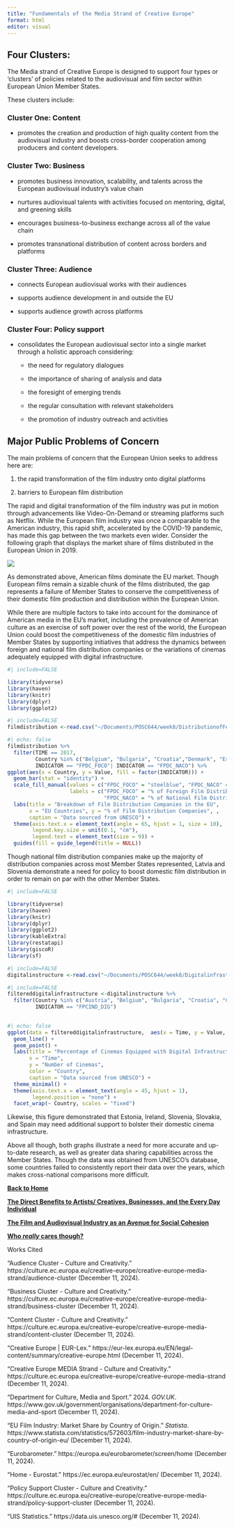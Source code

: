 ```yaml
---
title: "Fundamentals of the Media Strand of Creative Europe"
format: html
editor: visual
---
```


## Four Clusters:

The Media strand of Creative Europe is designed to support four types or 'clusters' of policies related to the audiovisual and film sector within European Union Member States.

These clusters include:

### Cluster One: Content

-   promotes the creation and production of high quality content from the audiovisual industry and boosts cross-border cooperation among producers and content developers.

### Cluster Two: Business

-   promotes business innovation, scalability, and talents across the European audiovisual industry's value chain

-   nurtures audiovisual talents with activities focused on mentoring, digital, and greening skills

-   encourages business-to-business exchange across all of the value chain

-   promotes transnational distribution of content across borders and platforms

### Cluster Three: Audience

-   connects European audiovisual works with their audiences

-   supports audience development in and outside the EU

-   supports audience growth across platforms

### Cluster Four: Policy support

-   consolidates the European audiovisual sector into a single market through a holistic approach considering:

    -   the need for regulatory dialogues

    -   the importance of sharing of analysis and data

    -   the foresight of emerging trends

    -   the regular consultation with relevant stakeholders

    -   the promotion of industry outreach and activities

## Major Public Problems of Concern

The main problems of concern that the European Union seeks to address here are:

1.  the rapid transformation of the film industry onto digital platforms

2.  barriers to European film distribution

The rapid and digital transformation of the film industry was put in motion through advancements like Video-On-Demand or streaming platforms such as Netflix. While the European film industry was once a comparable to the American industry, this rapid shift, accelerated by the COVID-19 pandemic, has made this gap between the two markets even wider. Consider the following graph that displays the market share of films distributed in the European Union in 2019.

![](Screen Shot 2024-12-11 at 10.12.31 AM.png)

As demonstrated above, American films dominate the EU market. Though European films remain a sizable chunk of the films distributed, the gap represents a failure of Member States to conserve the competitiveness of their domestic film production and distribution within the European Union.

While there are multiple factors to take into account for the dominance of American media in the EU's market, including the prevalence of American culture as an exercise of soft power over the rest of the world, the European Union could boost the competitiveness of the domestic film industries of Member States by supporting initiatives that address the dynamics between foreign and national film distribution companies or the variations of cinemas adequately equipped with digital infrastructure.

```r
#| include=FALSE

library(tidyverse)
library(haven)
library(knitr)
library(dplyr)
library(ggplot2)


```

```r
#| include=FALSE
filmdistribution <-read.csv("~/Documents/POSC644/week8/DistributionofFeatureFilms.csv") 
```

```r
#| echo: false
filmdistribution %>%
  filter(TIME == 2017, 
         Country %in% c("Belgium", "Bulgaria", "Croatia","Denmark", "Estonia", "Finland", "Greece", "Hungary", "Latvia", "Netherlands", "Portugal", "Romania", "Slovakia", "Slovenia", "Sweden"), 
         INDICATOR == "FPDC_FOCO"| INDICATOR == "FPDC_NACO") %>%
ggplot(aes(x = Country, y = Value, fill = factor(INDICATOR))) +  
  geom_bar(stat = "identity") +  
  scale_fill_manual(values = c("FPDC_FOCO" = "steelblue", "FPDC_NACO" = "red"), 
                    labels = c("FPDC_FOCO" = "% of Foreign Film Distribution Companies", 
                               "FPDC_NACO" = "% of National Film Distribution Companies")) + 
  labs(title = "Breakdown of Film Distribution Companies in the EU", 
       x = "EU Countries", y = "% of Film Distribution Companies", , 
       caption = "Data sourced from UNESCO") +
  theme(axis.text.x = element_text(angle = 65, hjust = 1, size = 10),
        legend.key.size = unit(0.1, "cm"),
        legend.text = element_text(size = 9)) +
  guides(fill = guide_legend(title = NULL))
```

Though national film distribution companies make up the majority of distribution companies across most Member States represented, Latvia and Slovenia demonstrate a need for policy to boost domestic film distribution in order to remain on par with the other Member States.

```r
#| include=FALSE

library(tidyverse)
library(haven)
library(knitr)
library(dplyr)
library(ggplot2)
library(kableExtra)
library(restatapi)
library(giscoR)
library(sf)

```

```r
#| include=FALSE
digitalinstructure <-read.csv("~/Documents/POSC644/week8/Digitalinfrastructuredata.csv") 
```

```r
#| include=FALSE
filtereddigitalinfrastructure <-digitalinstructure %>%
  filter(Country %in% c("Austria", "Belgium", "Bulgaria", "Croatia", "Cyprus", "Czechia", "Denmark", "Estonia", "Finland", "France", "Germany", "Hungary", "Ireland", "Italy", "Latvia", "Luxembourg", "Malta", "Netherlands", "Poland", "Portugal", "Romania", "Slovakia", "Slovenia", "Spain", "Sweden"), 
         INDICATOR == "FPCIND_DIG")
  
```

```r
#| echo: false
ggplot(data = filtereddigitalinfrastructure,  aes(x = Time, y = Value, group = Country, color = Country)) +
  geom_line() +
  geom_point() +
  labs(title = "Percentage of Cinemas Equipped with Digital Infrastructure for the EU",
       x = "Time",
       y = "Number of Cinemas",
       color = "Country",
       caption = "Data sourced from UNESCO") +
  theme_minimal() +
  theme(axis.text.x = element_text(angle = 45, hjust = 1),
        legend.position = "none") +
  facet_wrap(~ Country, scales = "fixed") 
```

Likewise, this figure demonstrated that Estonia, Ireland, Slovenia, Slovakia, and Spain may need additional support to bolster their domestic cinema infrastructure.

Above all though, both graphs illustrate a need for more accurate and up-to-date research, as well as greater data sharing capabilities across the Member States. Though the data was obtained from UNESCO's database, some countries failed to consistently report their data over the years, which makes cross-national comparisons more difficult.

[**Back to Home**](/Users/zariajohnson/Documents/POSC644/Final Policy Website/StepintotheSpotlight_ALookintotheMediaStrandofCreativeEurope.html)

[**The Direct Benefits to Artists/ Creatives, Businesses, and the Every Day Individual**](/Users/zariajohnson/Documents/POSC644/Final Policy Website/TheDirectBenefitstoArtistsCreativesBusinessesandtheEveryDayIndividual.html)

[**The Film and Audiovisual Industry as an Avenue for Social Cohesion**](/Users/zariajohnson/Documents/POSC644/Final Policy Website/TheFilmandAudiovisualIndustryasanAvenueforSocialCohesion.html)

[**Who *really* cares though?**](/Users/zariajohnson/Documents/POSC644/Final Policy Website/WhoReallyCaresThough.html)

Works Cited

“Audience Cluster - Culture and Creativity.” https://culture.ec.europa.eu/creative-europe/creative-europe-media-strand/audience-cluster (December 11, 2024).

“Business Cluster - Culture and Creativity.” https://culture.ec.europa.eu/creative-europe/creative-europe-media-strand/business-cluster (December 11, 2024).

“Content Cluster - Culture and Creativity.” https://culture.ec.europa.eu/creative-europe/creative-europe-media-strand/content-cluster (December 11, 2024).

“Creative Europe \| EUR-Lex.” https://eur-lex.europa.eu/EN/legal-content/summary/creative-europe.html (December 11, 2024).

“Creative Europe MEDIA Strand - Culture and Creativity.” https://culture.ec.europa.eu/creative-europe/creative-europe-media-strand (December 11, 2024).

“Department for Culture, Media and Sport.” 2024. *GOV.UK*. https://www.gov.uk/government/organisations/department-for-culture-media-and-sport (December 11, 2024).

“EU Film Industry: Market Share by Country of Origin.” *Statista*. https://www.statista.com/statistics/572603/film-industry-market-share-by-country-of-origin-eu/ (December 11, 2024).

“Eurobarometer.” https://europa.eu/eurobarometer/screen/home (December 11, 2024).

“Home - Eurostat.” https://ec.europa.eu/eurostat/en/ (December 11, 2024).

“Policy Support Cluster - Culture and Creativity.” https://culture.ec.europa.eu/creative-europe/creative-europe-media-strand/policy-support-cluster (December 11, 2024).

“UIS Statistics.” https://data.uis.unesco.org/# (December 11, 2024).
